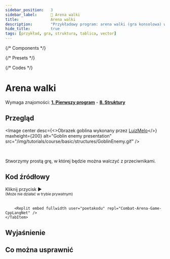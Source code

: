 ```yaml
---
sidebar_position:	3
sidebar_label:		👾 Arena walki
title:				Arena walki
description:		"Przykładowy program: arena walki (gra konsolowa) w języku C++"
hide_title:			true
tags: [przykład, gra, struktura, tablica, vector]
---
```


{/* Components */}

{/* Presets */}

{/* Codes */}

<NotFinished/>

# Arena walki

Wymaga znajomości: [**1. Pierwszy program**](../../first-program) - [**8. Struktury**](../../structures)

## Przegląd

<Image center
		desc={<>Obrazek goblina wykonany przez <a href="https://luizmelo.itch.io/monsters-creatures-fantasy">LuizMelo</a></>}
		maxheight={200}
		alt="Goblin enemy presentation"
		src="/img/tutorials/course/basic/structures/GoblinEnemy.gif"
	/>

<br/>

Stworzymy prostą grę, w której będzie można walczyć z przeciwnikami.

## Kod źródłowy

<Tabs>
	<TabItem value="source" label="Pełen kod" default>
		<CustomCodeBlock maxLines={25}>
			<SourceCode />
		</CustomCodeBlock>
	</TabItem>
	<TabItem value="try-it" label="▶ Zagraj">
		Kliknij przycisk ▶
		<br/>
		<small>(Może nie działać w trybie prywatnym)</small>
		<br/>
		<br/>

		<Replit embed fullwidth user="poetakodu" repl="Combat-Arena-Game-CppLangNet" />
	</TabItem>
</Tabs>

## Wyjaśnienie

<ImproveSection />

## Co można usprawnić

<ImproveSection />